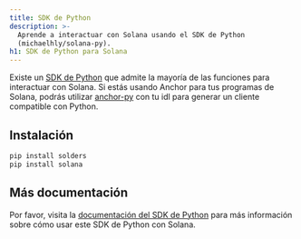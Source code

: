 ```yaml
---
title: SDK de Python
description: >-
  Aprende a interactuar con Solana usando el SDK de Python
  (michaelhly/solana-py).
h1: SDK de Python para Solana
---
```


Existe un [SDK de Python](https://github.com/michaelhly/solana-py) que admite la
mayoría de las funciones para interactuar con Solana. Si estás usando Anchor
para tus programas de Solana, podrás utilizar
[anchor-py](https://github.com/kevinheavey/anchorpy) con tu idl para generar un
cliente compatible con Python.

## Instalación

```bash title="Terminal"
pip install solders
pip install solana
```

## Más documentación

Por favor, visita la
[documentación del SDK de Python](https://github.com/michaelhly/solana-py?tab=readme-ov-file#general-usage)
para más información sobre cómo usar este SDK de Python con Solana.
